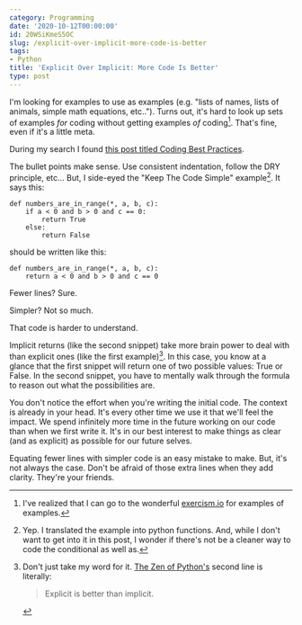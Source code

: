 ```yaml
---
category: Programming
date: '2020-10-12T00:00:00'
id: 20WSiKmeS5OC
slug: /explicit-over-implicit-more-code-is-better
tags:
- Python
title: 'Explicit Over Implicit: More Code Is Better'
type: post
---
```


I'm looking for examples to use as examples (e.g. "lists of names, lists of animals, simple math equations, etc.."). Turns out, it's hard to look up sets of examples _for_ coding without getting examples _of_ coding[^1]. That's fine, even if it's a little meta. 

During my search I found [this post titled Coding Best Practices](https://www.topcoder.com/coding-best-practices/). 

The bullet points make sense. Use consistent indentation, follow the DRY principle, etc... But, I side-eyed the "Keep The Code Simple" example[^2]. It says this:

```python{numberLines: true}
def numbers_are_in_range(*, a, b, c):
    if a < 0 and b > 0 and c == 0:
        return True
    else:
        return False
```

should be written like this:

```python{numberLines: true}
def numbers_are_in_range(*, a, b, c):
    return a < 0 and b > 0 and c == 0
```


Fewer lines? Sure. 

Simpler? Not so much. 

That code is harder to understand.

Implicit returns (like the second snippet) take more brain power to deal with than explicit ones (like the first example)[^3]. In this case, you know at a glance that the first snippet will return one of two possible values: True or False. In the second snippet, you have to mentally walk through the formula to reason out what the possibilities are. 

You don't notice the effort when you're writing the initial code. The context is already in your head. It's every other time we use it that we'll feel the impact. We spend infinitely more time in the future working on our code than when we first write it. It's in our best interest to make things as clear (and as explicit) as possible for our future selves. 

Equating fewer lines with simpler code is an easy mistake to make. But, it's not always the case. Don't be afraid of those extra lines when they add clarity. They're your friends. 


[^1]: I've realized that I can go to the wonderful [exercism.io](https://exercism.io) for examples of examples. 

[^2]: Yep. I translated the example into python functions. And, while I don't want to get into it in this post, I wonder if there's not be a cleaner way to code the conditional as well as.

[^3]: Don't just take my word for it. [The Zen of Python's](https://www.python.org/dev/peps/pep-0020/) second line is literally:

	> Explicit is better than implicit.